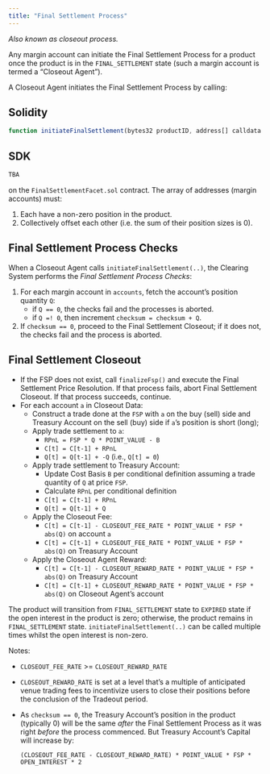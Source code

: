 ```yaml
---
title: "Final Settlement Process"
---
```


_Also known as closeout process._

Any margin account can initiate the Final Settlement Process for a
product once the product is in the `FINAL_SETTLEMENT` state (such a margin account is termed a "Closeout Agent").

A Closeout Agent initiates the Final Settlement Process by calling: 

:::: {.panel-tabset}
## Solidity
```javascript
function initiateFinalSettlement(bytes32 productID, address[] calldata accounts) external override
```
## SDK
```python
TBA
```
:::


on the `FinalSettlementFacet.sol` contract. The array of addresses (margin accounts) must:

1. Each have a non-zero position in the product.
2. Collectively offset each other (i.e. the sum of their position sizes is 0).

## Final Settlement Process Checks

When a Closeout Agent calls `initiateFinalSettlement(..)`, the
Clearing System performs the _Final Settlement Process Checks_:

1. For each margin account in `accounts`, fetch the account's position
   quantity `Q`:
   - if `Q == 0`, the checks fail and the processes is aborted. 
   - if `Q =! 0`, then increment `checksum = checksum + Q`.
2. If `checksum == 0`, proceed to the Final Settlement Closeout; if it
	does not, the checks fail and the process is aborted.

## Final Settlement Closeout

- If the FSP does not exist, call `finalizeFsp()` and execute the Final Settlement Price Resolution. If that process fails, abort Final Settlement Closeout. If that process succeeds, continue.
- For each account `a` in Closeout Data:
  - Construct a trade done at the `FSP` with `a` on the buy (sell) side
	and Treasury Account on the sell (buy) side if `a`'s position is
	short (long);
  - Apply trade settlement to `a`:
	  - `RPnL = FSP * Q * POINT_VALUE - B`
	  - `C[t] = C[t-1] + RPnL`
	  - `Q[t] = Q[t-1] + -Q` (i.e., `Q[t] = 0`)
  - Apply trade settlement to Treasury Account:
      - Update Cost Basis `B` per conditional definition assuming a
        trade quantity of `Q` at price `FSP`.
	  - Calculate `RPnL` per conditional definition
	  - `C[t] = C[t-1] + RPnL`
	  - `Q[t] = Q[t-1] + Q`
  - Apply the Closeout Fee: 
	- `C[t] = C[t-1] - CLOSEOUT_FEE_RATE * POINT_VALUE * FSP * abs(Q)` on account `a`
	- `C[t] = C[t-1] + CLOSEOUT_FEE_RATE * POINT_VALUE * FSP * abs(Q)` on Treasury Account
  - Apply the Closeout Agent Reward:
	- `C[t] = C[t-1] - CLOSEOUT_REWARD_RATE * POINT_VALUE * FSP * abs(Q)` on Treasury Account
	- `C[t] = C[t-1] + CLOSEOUT_REWARD_RATE * POINT_VALUE * FSP * abs(Q)` on Closeout Agent's account

The product will transition from `FINAL_SETTLEMENT` state
to `EXPIRED` state if the open interest in the product is zero; 
otherwise, the product remains in `FINAL_SETTLEMENT` state. 
`initiateFinalSettlement(..)` can be called multiple times whilst
the open interest is non-zero.

Notes:

- `CLOSEOUT_FEE_RATE` >= `CLOSEOUT_REWARD_RATE`
- `CLOSEOUT_REWARD_RATE` is set at a level that's a multiple of
  anticipated venue trading fees to incentivize users 
  to close their positions before the conclusion of the Tradeout period.
- As `checksum == 0`, the Treasury Account's position in the product
  (typically 0) will be the same _after_ the Final Settlement Process
  as it was right _before_ the process commenced. But Treasury
  Account's Capital will increase by:
  ```
  (CLOSEOUT_FEE_RATE - CLOSEOUT_REWARD_RATE) * POINT_VALUE * FSP * OPEN_INTEREST * 2
  ```